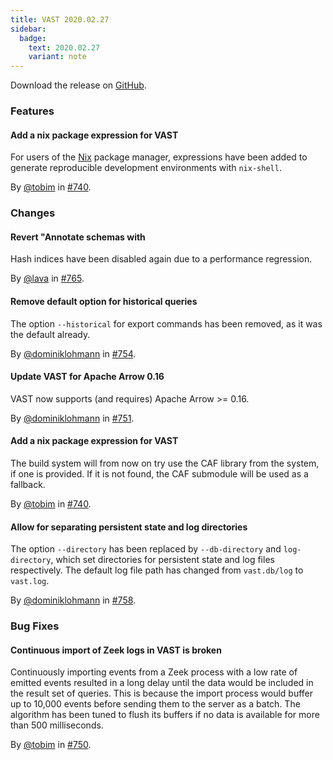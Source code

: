 ```yaml
---
title: VAST 2020.02.27
sidebar:
  badge:
    text: 2020.02.27
    variant: note
---
```


Download the release on [GitHub](https://github.com/tenzir/tenzir/releases/tag/2020.02.27).

### Features

#### Add a nix package expression for VAST

For users of the [Nix](https://nixos.org/nix/) package manager, expressions have
been added to generate reproducible development environments with `nix-shell`.

By [@tobim](https://github.com/tobim) in [#740](https://github.com/tenzir/tenzir/pull/740).

### Changes

#### Revert "Annotate schemas with

Hash indices have been disabled again due to a performance regression.

By [@lava](https://github.com/lava) in [#765](https://github.com/tenzir/tenzir/pull/765).

#### Remove default option for historical queries

The option `--historical` for export commands has been removed, as it was the
 default already.

By [@dominiklohmann](https://github.com/dominiklohmann) in [#754](https://github.com/tenzir/tenzir/pull/754).

#### Update VAST for Apache Arrow 0.16

VAST now supports (and requires) Apache Arrow >= 0.16.

By [@dominiklohmann](https://github.com/dominiklohmann) in [#751](https://github.com/tenzir/tenzir/pull/751).

#### Add a nix package expression for VAST

The build system will from now on try use the CAF library from the system, if
one is provided. If it is not found, the CAF submodule will be used as a
fallback.

By [@tobim](https://github.com/tobim) in [#740](https://github.com/tenzir/tenzir/pull/740).

#### Allow for separating persistent state and log directories

The option `--directory` has been replaced by `--db-directory` and
`log-directory`, which set directories for persistent state and log files
respectively. The default log file path has changed from `vast.db/log` to
`vast.log`.

By [@dominiklohmann](https://github.com/dominiklohmann) in [#758](https://github.com/tenzir/tenzir/pull/758).

### Bug Fixes

#### Continuous import of Zeek logs in VAST is broken

Continuously importing events from a Zeek process with a low rate of emitted
events resulted in a long delay until the data would be included in the result
set of queries. This is because the import process would buffer up to 10,000
events before sending them to the server as a batch. The algorithm has been
tuned to flush its buffers if no data is available for more than 500
milliseconds.

By [@tobim](https://github.com/tobim) in [#750](https://github.com/tenzir/tenzir/pull/750).
